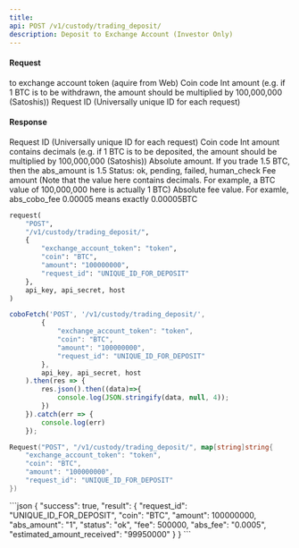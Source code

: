 ```yaml
---
title: 
api: POST /v1/custody/trading_deposit/ 
description: Deposit to Exchange Account (Investor Only) 
---
```

#### Request 

<ParamField body="exchange_account_token" type="String" required>to exchange account token (aquire from Web)</ParamField> 
<ParamField body="coin" type="String" required>Coin code</ParamField> 
<ParamField body="amount" type="Int" required>Int amount (e.g. if 1 BTC is to be withdrawn, the amount should be multiplied by 100,000,000 (Satoshis))</ParamField> 
<ParamField body="request_id" type="String" required>Request ID (Universally unique ID for each request)</ParamField> 

#### Response 

<ResponseField name="request_id" type="String" >Request ID (Universally unique ID for each request)</ResponseField> 
<ResponseField name="coin" type="String" >Coin code</ResponseField> 
<ResponseField name="amount" type="Int" >Int amount contains decimals (e.g. if 1 BTC is to be deposited, the amount should be multiplied by 100,000,000 (Satoshis))</ResponseField> 
<ResponseField name="abs_amount" type="String" >Absolute amount. If you trade 1.5 BTC, then the abs_amount is 1.5</ResponseField> 
<ResponseField name="status" type="String" >Status: ok, pending, failed, human_check</ResponseField> 
<ResponseField name="fee" type="Int" >Fee amount (Note that the value here contains decimals. For example, a BTC value of 100,000,000 here is actually 1 BTC)</ResponseField> 
<ResponseField name="abs_fee" type="String" >Absolute fee value. For examle, abs_cobo_fee 0.00005 means exactly 0.00005BTC</ResponseField> 
<RequestExample>
```python Python
request(
    "POST",
    "/v1/custody/trading_deposit/",
    {
        "exchange_account_token": "token",
        "coin": "BTC",
        "amount": "100000000",
        "request_id": "UNIQUE_ID_FOR_DEPOSIT"
    },
    api_key, api_secret, host
)
```
```javascript Javascript
coboFetch('POST', '/v1/custody/trading_deposit/',
        {
            "exchange_account_token": "token",
            "coin": "BTC",
            "amount": "100000000",
            "request_id": "UNIQUE_ID_FOR_DEPOSIT"
        },
        api_key, api_secret, host
    ).then(res => {
        res.json().then((data)=>{
            console.log(JSON.stringify(data, null, 4));
        })
    }).catch(err => {
        console.log(err)
    });
```
```go Go
Request("POST", "/v1/custody/trading_deposit/", map[string]string{
    "exchange_account_token": "token",
    "coin": "BTC",
    "amount": "100000000",
    "request_id": "UNIQUE_ID_FOR_DEPOSIT"
})
```
</RequestExample>

<ResponseExample>
```json
{
  "success": true,
  "result": {
    "request_id": "UNIQUE_ID_FOR_DEPOSIT",
    "coin": "BTC",
    "amount": 100000000,
    "abs_amount": "1",
    "status": "ok",
    "fee": 500000,
    "abs_fee": "0.0005",
    "estimated_amount_received": "99950000"
  }
}
```
</ResponseExample>
